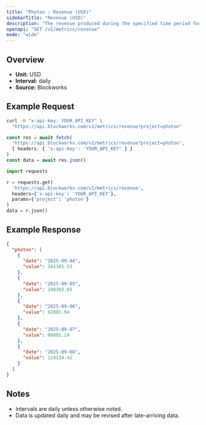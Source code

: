 ```yaml
---
title: "Photon : Revenue (USD)"
sidebarTitle: "Revenue (USD)"
description: "The revenue produced during the specified time period for given project."
openapi: "GET /v1/metrics/revenue"
mode: "wide"
---
```


## Overview

- **Unit:** USD
- **Interval:** daily
- **Source:** Blockworks

## Example Request

<CodeGroup>

```bash cURL
curl -H "x-api-key: YOUR_API_KEY" \
  "https://api.blockworks.com/v1/metrics/revenue?project=photon"
```

```typescript TypeScript
const res = await fetch(
  'https://api.blockworks.com/v1/metrics/revenue?project=photon',
  { headers: { 'x-api-key': 'YOUR_API_KEY' } }
)
const data = await res.json()
```

```python Python
import requests

r = requests.get(
  'https://api.blockworks.com/v1/metrics/revenue',
  headers={'x-api-key': 'YOUR_API_KEY'},
  params={'project': 'photon'}
)
data = r.json()
```

</CodeGroup>

## Example Response

```json
{
  "photon": [
    {
      "date": "2025-09-04",
      "value": 161385.53
    },
    {
      "date": "2025-09-05",
      "value": 140393.65
    },
    {
      "date": "2025-09-06",
      "value": 92081.94
    },
    {
      "date": "2025-09-07",
      "value": 80001.24
    },
    {
      "date": "2025-09-08",
      "value": 119134.42
    }
  ]
}
```

## Notes
- Intervals are daily unless otherwise noted.
- Data is updated daily and may be revised after late-arriving data.
